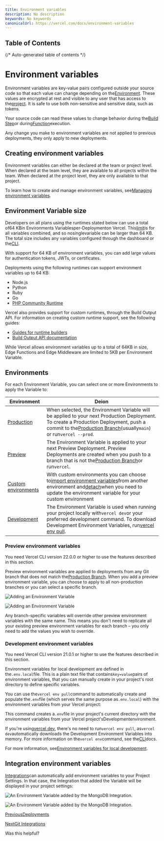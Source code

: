 ```yaml
---
title: Environment variables
description: No description
keywords: No keywords
canonicalUrl: https://vercel.com/docs/environment-variables
---
```


## Table of Contents

{/* Auto-generated table of contents */}

# Environment variables

Environment variables are key-value pairs configured outside your source code so that each value can change depending on the[Environment](#environments). These values are encrypted at rest and visible to any user that has access to the[project](/docs/projects/overview). It is safe to use both non-sensitive and sensitive data, such as tokens.

Your source code can read these values to change behavior during the[Build Step](/docs/deployments/configure-a-build)or during[Function](/docs/functions/serverless-functions)execution.

Any change you make to environment variables are not applied to previous deployments, they only apply to new deployments.

## Creating environment variables

Environment variables can either be declared at the team or project level. When declared at the team level, they are available to all projects within the team. When declared at the project level, they are only available to that project.

To learn how to create and manage environment variables, see[Managing environment variables](/docs/environment-variables/managing-environment-variables).

## Environment Variable size

Developers on all plans using the runtimes stated below can use a total of64 KBin Environments Variablesper-Deploymenton Vercel. This[limit](/docs/limits#environment-variables)is for all variables combined, and so nosinglevariable can be larger than 64 KB. The total size includes any variables configured through the dashboard or the[CLI](/docs/cli).

With support for 64 KB of environment variables, you can add large values for authentication tokens, JWTs, or certificates.

Deployments using the following runtimes can support environment variables up to 64 KB:

* Node.js
* Python
* Ruby
* Go
* [PHP Community Runtime](https://github.com/vercel-community/php)

Vercel also provides support for custom runtimes, through the Build Output API. For information on creating custom runtime support, see the following guides:

* [Guides for runtime builders](https://github.com/vercel/vercel/blob/main/DEVELOPING_A_RUNTIME.md#supporting-large-environment)
* [Build Output API documentation](/docs/build-output-api/v3/primitives#base-config)

While Vercel allows environment variables up to a total of 64KB in size, Edge
Functions and Edge Middleware are limited to 5KB per Environment Variable.

## Environments

For each Environment Variable, you can select one or more Environments to apply the Variable to:

| Environment | Deion |
| --- | --- |
| [Production](/docs/deployments/environments#production) | When selected, the Environment Variable will be applied to your next Production Deployment. To create a Production Deployment, push a commit to the[Production Branch](/docs/git#production-branch)(usually`main`) or run`vercel --prod`. |
| [Preview](#preview-environment-variables) | The Environment Variable is applied to your next Preview Deployment. Preview Deployments are created when you push to a branch that is not the[Production Branch](/docs/git#production-branch)or run`vercel`. |
| [Custom environments](/docs/deployments/environments#custom-environments) | With custom environments you can choose to[import environment variables](/docs/custom-environments#import-variables-from-another-environment)from another environment and[detach](/docs/custom-environments#detaching-an-environment-variable)when you need to update the environment variable for your custom environment |
| [Development](#development-environment-variables) | The Environment Variable is used when running your project locally with`vercel dev`or your preferred development command. To download Development Environment Variables, run[vercel env pull](/docs/cli/env). |

### Preview environment variables

You need Vercel CLI version 22.0.0 or higher to use the features described in
this section.

Preview environment variables are applied to deployments from any Git branch that does not match the[Production Branch](/docs/git#production-branch). When you add a preview environment variable, you can choose to apply to all non-production branches or you can select a specific branch.

![Adding an Environment Variable](/_next/image?url=https%3A%2F%2Fassets.vercel.com%2Fimage%2Fupload%2Fv1732720090%2Fdocs-assets%2Fstatic%2Fdocs%2Fconcepts%2Fprojects%2Fenvironment-variables%2Fenv-var-section-light.png&w=1920&q=75)

![Adding an Environment Variable](/_next/image?url=https%3A%2F%2Fassets.vercel.com%2Fimage%2Fupload%2Fv1732720089%2Fdocs-assets%2Fstatic%2Fdocs%2Fconcepts%2Fprojects%2Fenvironment-variables%2Fenv-var-section-dark.png&w=1920&q=75)

Any branch-specific variables will override other preview environment variables with the same name. This means you don't need to replicate all your existing preview environment variables for each branch – you only need to add the values you wish to override.

### Development environment variables

You need Vercel CLI version 21.0.1 or higher to use the features described in
this section.

Environment variables for local development are defined in the`.env.local`file. This is a plain text file that contains`key=value`pairs of environment variables, that you can manually create in your project's root directory to define specific variables.

You can use the`vercel env pull`command to automatically create and populate the`.env`file (which serves the same purpose as`.env.local`) with the environment variables from your Vercel project:

This command creates a`.env`file in your project's current directory with the environment variables from your Vercel project'sDevelopmentenvironment.

If you're using[vercel dev](/docs/cli/dev), there's no need to run`vercel env pull`, as`vercel dev`automatically downloads the Development Environment Variables into memory. For more information on the`vercel env`command, see the[CLI](/docs/cli/env)docs.

For more information, see[Environment variables for local development](/docs/deployments/local-env#environment-variables-for-local-development).

## Integration environment variables

[Integrations](/docs/integrations)can automatically add environment variables to your Project Settings.
In that case, the Integration that added the Variable will be displayed in your project settings:

![An Environment Variable added by the MongoDB Integration.](/_next/image?url=https%3A%2F%2Fassets.vercel.com%2Fimage%2Fupload%2Fv1689795055%2Fdocs-assets%2Fstatic%2Fdocs%2Fconcepts%2Fprojects%2Fenvironment-variables%2Fintegration-env-variable-light.png&w=1920&q=75)

![An Environment Variable added by the MongoDB Integration.](/_next/image?url=https%3A%2F%2Fassets.vercel.com%2Fimage%2Fupload%2Fv1689795055%2Fdocs-assets%2Fstatic%2Fdocs%2Fconcepts%2Fprojects%2Fenvironment-variables%2Fintegration-env-variable-dark.png&w=1920&q=75)

[PreviousDeployments](/docs/deployments)

[NextGit Integrations](/docs/git)

Was this helpful?